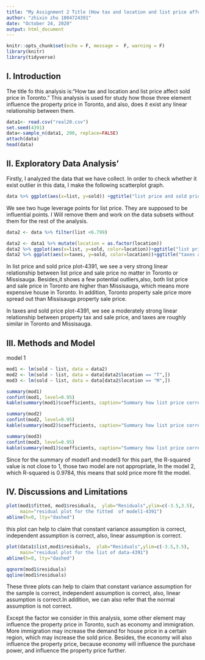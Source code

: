 ---
title: "My Assignment 2 Title (How tax and location and list price affect sold price in Toronto)"
author: "zhixin zhu 1004724391"
date: "October 24, 2020"
output: html_document
---
```{r}
knitr::opts_chunk$set(echo = F, message =  F, warning = F)
library(knitr)
library(tidyverse)
```
## I. Introduction
The title fo this analysis is:"How tax and location and list price affect sold price in Toronto."
This analysis is used for study how those three element influence the property price in Toronto, and also, does it exist any linear relationship between them.
```{r}
data1<- read.csv("real20.csv")
set.seed(4391)
data<-sample_n(data1, 200, replace=FALSE)
attach(data)
head(data)
```

## II. Exploratory Data Analysis'
Firstly, I analyzed the data that we have collect. In order to check whether it exist outlier in this data, I make the following scatterplot graph.

```{r}
data %>% ggplot(aes(x=list, y=sold)) +ggtitle("list price and sold price plot-4391")+ geom_point()
```
We see two huge leverage points for list price. They are supposed to be influential points. I Will remove them and work on the data subsets without them for the rest of the analysis.

```{r}
data2 <- data %>% filter(list <6.799)
```

```{r}
data2 <- data1 %>% mutate(location = as.factor(location))
data2 %>% ggplot(aes(x=list, y=sold, color=location))+ggtitle("list price and sold price plot-4391") + geom_point()
data2 %>% ggplot(aes(x=taxes, y=sold, color=location))+ggtitle("taxes and sold price plot-4391")+ geom_point()
```
In list price and sold price plot-4391, we see a very strong linear relationship between list price and sale price no matter in Toronto or Missisauga. Besides,it shows a few potential outliers,also, both list price and sale price in Toronto are higher than Missisauga, which means more expensive house in Toronto. In addition, Toronto property sale price more spread out than Missisauga property sale price.

In taxes and sold price plot-4391, we see a moderately strong linear relationship between property tax and sale price, and taxes are roughly similar in Toronto and Missisauga.





## III. Methods and Model
 model 1

```{r}
mod1 <- lm(sold ~ list, data = data2)
mod2 <- lm(sold ~ list, data = data[data2$location == "T",])
mod3 <- lm(sold ~ list, data = data[data2$location == "M",])

```


```{r}
summary(mod1)
confint(mod1, level=0.95)
kable(summary(mod1)$coefficients, caption="Summary how list price correlated with sold price-4391", digits=3)

```

```{r}
summary(mod2)
confint(mod2, level=0.95)
kable(summary(mod2)$coefficients, caption="Summary how list price correlated with sold price in Toronto-4391", digits=3)

```
```{r}
summary(mod3)
confint(mod3, level=0.95)
kable(summary(mod1)$coefficients, caption="Summary how list price correlated with sold price in Missisauga-4391", digits=3)

``` 
Since for the summary of model1 and model3 for this part, the R-squared value is not close to 1, those two model are not appropriate, In the model 2, which R-squared is 0.9784, this means that sold price more fit the model.

## IV. Discussions and Limitations


```{r}
plot(mod1$fitted, mod1$residuals,  ylab="Residuals",ylim=c(-3.5,3.5),
     main="residual plot for the fitted  of model1-4391")
abline(h=0, lty="dashed")
```
this plot can help to claim that constant variance assumption is correct, independent assumption is correct, also, linear assumption is correct.

```{r}
plot(data1$list,mod1$residuals,  ylab="Residuals",ylim=c(-3.5,3.5),
     main="residual plot for the list of data-4391")
abline(h=0, lty="dashed")
```

```{r}
qqnorm(mod1$residuals)
qqline(mod1$residuals)
```
These three plots can help to claim that constant variance assumption for the sample is correct, independent assumption is correct, also, linear assumption is correct.In addition, we can also refer that  the normal assumption is not correct.

Except the factor we consider in this analysis, some other element may
influence the property price in Toronto, such as economy and immigration. More immigration may increase the demand for house price in a certain region, which may increase the sold price. Besides, the economy will also influence the property price, because economy will influence the purchase power, and influence the property price further.